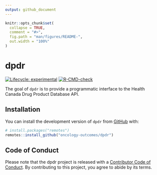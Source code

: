 ```yaml
---
output: github_document
---
```


```r
knitr::opts_chunk$set(
  collapse = TRUE,
  comment = "#>",
  fig.path = "man/figures/README-",
  out.width = "100%"
)
```

# dpdr

<!-- badges: start -->
[![Lifecycle: experimental](https://img.shields.io/badge/lifecycle-experimental-orange.svg)](https://lifecycle.r-lib.org/articles/stages.html#experimental)
[![R-CMD-check](https://github.com/oncology-outcomes/dpdr/actions/workflows/R-CMD-check.yaml/badge.svg)](https://github.com/oncology-outcomes/dpdr/actions/workflows/R-CMD-check.yaml)
<!-- badges: end -->

The goal of `dpdr` is to provide a programmatic interface to the Health Canada Drug Product Database API.

## Installation

You can install the development version of `dpdr` from [GitHub](https://github.com/) with:

``` r
# install.packages("remotes")
remotes::install_github("oncology-outcomes/dpdr")
```

## Code of Conduct

Please note that the dpdr project is released with a [Contributor Code of Conduct](https://contributor-covenant.org/version/2/1/CODE_OF_CONDUCT.html). By contributing to this project, you agree to abide by its terms.
